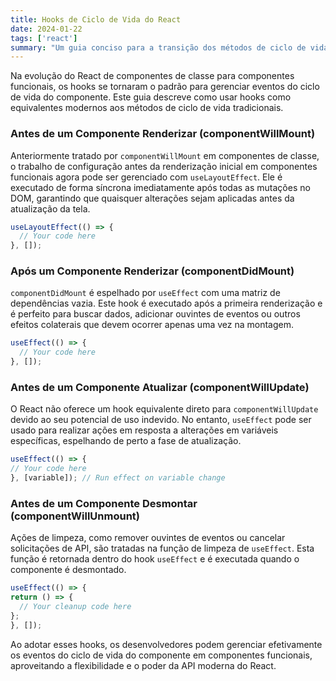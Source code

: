 ```yaml
---
title: Hooks de Ciclo de Vida do React
date: 2024-01-22
tags: ['react']
summary: "Um guia conciso para a transição dos métodos de ciclo de vida de componentes de classe do React para hooks de componentes funcionais equivalentes, focando nas fases de inicialização, atualização e limpeza."
---
```


Na evolução do React de componentes de classe para componentes funcionais, os hooks se tornaram o padrão para gerenciar eventos do ciclo de vida do componente. Este guia descreve como usar hooks como equivalentes modernos aos métodos de ciclo de vida tradicionais.

### Antes de um Componente Renderizar (componentWillMount)

Anteriormente tratado por `componentWillMount` em componentes de classe, o trabalho de configuração antes da renderização inicial em componentes funcionais agora pode ser gerenciado com `useLayoutEffect`. Ele é executado de forma síncrona imediatamente após todas as mutações no DOM, garantindo que quaisquer alterações sejam aplicadas antes da atualização da tela.

```javascript
useLayoutEffect(() => {
  // Your code here
}, []);
```

### Após um Componente Renderizar (componentDidMount)

`componentDidMount` é espelhado por `useEffect` com uma matriz de dependências vazia. Este hook é executado após a primeira renderização e é perfeito para buscar dados, adicionar ouvintes de eventos ou outros efeitos colaterais que devem ocorrer apenas uma vez na montagem.

```javascript
useEffect(() => {
  // Your code here
}, []);
```

### Antes de um Componente Atualizar (componentWillUpdate)

O React não oferece um hook equivalente direto para `componentWillUpdate` devido ao seu potencial de uso indevido. No entanto, `useEffect` pode ser usado para realizar ações em resposta a alterações em variáveis específicas, espelhando de perto a fase de atualização.

  ```javascript
  useEffect(() => {
  // Your code here
}, [variable]); // Run effect on variable change
```

### Antes de um Componente Desmontar (componentWillUnmount)

Ações de limpeza, como remover ouvintes de eventos ou cancelar solicitações de API, são tratadas na função de limpeza de `useEffect`. Esta função é retornada dentro do hook `useEffect` e é executada quando o componente é desmontado.

  ```javascript
  useEffect(() => {
  return () => {
    // Your cleanup code here
  };
}, []);
```

Ao adotar esses hooks, os desenvolvedores podem gerenciar efetivamente os eventos do ciclo de vida do componente em componentes funcionais, aproveitando a flexibilidade e o poder da API moderna do React.
